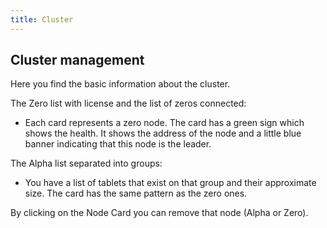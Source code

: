 ```yaml
---
title: Cluster
---
```


## Cluster management

Here you find the basic information about the cluster.

The Zero list with license and the list of zeros connected:

- Each card represents a zero node. The card has a green sign which shows the
  health. It shows the address of the node and a little blue banner indicating
  that this node is the leader.

The Alpha list separated into groups:

- You have a list of tablets that exist on that group and their approximate
  size. The card has the same pattern as the zero ones.

<Tip>
  By clicking on the Node Card you can remove that node (Alpha or Zero).
</Tip>
